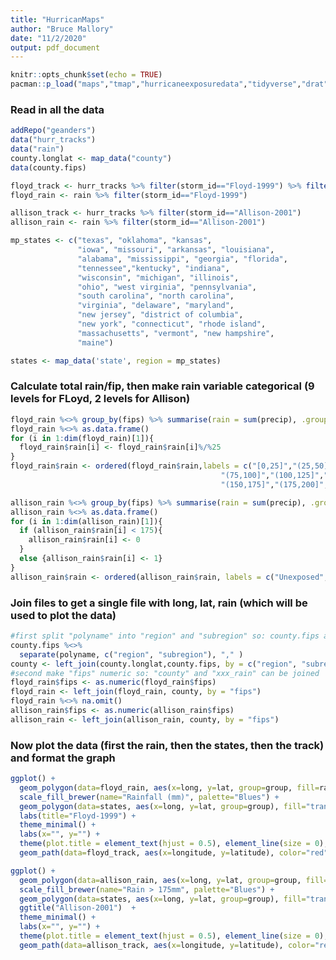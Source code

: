 ```yaml
---
title: "HurricanMaps"
author: "Bruce Mallory"
date: "11/2/2020"
output: pdf_document
---
```


```r
knitr::opts_chunk$set(echo = TRUE)
pacman::p_load("maps","tmap","hurricaneexposuredata","tidyverse","drat", "magrittr", "sf", "dplyr")
```

### Read in all the data

```r
addRepo("geanders")
data("hurr_tracks")
data("rain")
county.longlat <- map_data("county")   
data(county.fips)

floyd_track <- hurr_tracks %>% filter(storm_id=="Floyd-1999") %>% filter(longitude <= -65) %>% filter(latitude >= 23)
floyd_rain <- rain %>% filter(storm_id=="Floyd-1999") 

allison_track <- hurr_tracks %>% filter(storm_id=="Allison-2001")
allison_rain <- rain %>% filter(storm_id=="Allison-2001")

mp_states <- c("texas", "oklahoma", "kansas",
               "iowa", "missouri", "arkansas", "louisiana",
               "alabama", "mississippi", "georgia", "florida",
               "tennessee","kentucky", "indiana", 
               "wisconsin", "michigan", "illinois",
               "ohio", "west virginia", "pennsylvania",
               "south carolina", "north carolina", 
               "virginia", "delaware", "maryland",
               "new jersey", "district of columbia", 
               "new york", "connecticut", "rhode island",
               "massachusetts", "vermont", "new hampshire",
               "maine")

states <- map_data('state', region = mp_states)

```

### Calculate total rain/fip, then make rain variable categorical (9 levels for FLoyd, 2 levels for Allison)

```r
floyd_rain %<>% group_by(fips) %>% summarise(rain = sum(precip), .groups="drop")
floyd_rain %<>% as.data.frame()
for (i in 1:dim(floyd_rain)[1]){
  floyd_rain$rain[i] <- floyd_rain$rain[i]%/%25
}
floyd_rain$rain <- ordered(floyd_rain$rain,labels = c("[0,25]","(25,50]","(50,75]",
                                               "(75,100]","(100,125]","(125,150]",
                                               "(150,175]","(175,200]","(200,220]"))

allison_rain %<>% group_by(fips) %>% summarise(rain = sum(precip), .groups="drop")
allison_rain %<>% as.data.frame()
for (i in 1:dim(allison_rain)[1]){
  if (allison_rain$rain[i] < 175){
    allison_rain$rain[i] <- 0
  }
  else {allison_rain$rain[i] <- 1}
}
allison_rain$rain <- ordered(allison_rain$rain, labels = c("Unexposed","Exposed"))
```

### Join files to get a single file with long, lat, rain (which will be used to plot the data)

```r
#first split "polyname" into "region" and "subregion" so: county.fips and county.longlat can be joined
county.fips %<>%
  separate(polyname, c("region", "subregion"), "," )
county <- left_join(county.longlat,county.fips, by = c("region", "subregion"))
#second make "fips" numeric so: "county" and "xxx_rain" can be joined
floyd_rain$fips <- as.numeric(floyd_rain$fips)
floyd_rain <- left_join(floyd_rain, county, by = "fips")
floyd_rain %<>% na.omit()
allison_rain$fips <- as.numeric(allison_rain$fips)
allison_rain <- left_join(allison_rain, county, by = "fips")
```

### Now plot the data (first the rain, then the states, then the track) and format the graph

```r
ggplot() +
  geom_polygon(data=floyd_rain, aes(x=long, y=lat, group=group, fill=rain), color="grey", size=0.05, alpha=.5) +
  scale_fill_brewer(name="Rainfall (mm)", palette="Blues") +
  geom_polygon(data=states, aes(x=long, y=lat, group=group), fill="transparent", color="black", size=0.1) +
  labs(title="Floyd-1999") +
  theme_minimal() +
  labs(x="", y="") +
  theme(plot.title = element_text(hjust = 0.5), element_line(size = 0), axis.text =element_blank()) +
  geom_path(data=floyd_track, aes(x=longitude, y=latitude), color="red", size=0.5)

ggplot() +
  geom_polygon(data=allison_rain, aes(x=long, y=lat, group=group, fill=rain), color="grey", size=0.05, alpha=.5) +
  scale_fill_brewer(name="Rain > 175mm", palette="Blues") +
  geom_polygon(data=states, aes(x=long, y=lat, group=group), fill="transparent", color="black", size=0.1) +
  ggtitle("Allison-2001")  +
  theme_minimal() +
  labs(x="", y="") +
  theme(plot.title = element_text(hjust = 0.5), element_line(size = 0), axis.text =element_blank()) +
  geom_path(data=allison_track, aes(x=longitude, y=latitude), color="red", size=0.5)

```
